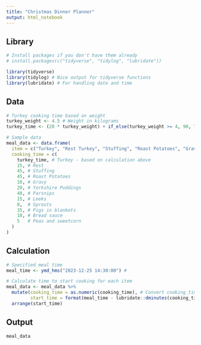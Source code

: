 ---
title: "Christmas Dinner Planner"
output: html_notebook
---

## Library

```{r}
# Install packages if you don't have them already
# install.packages(c("tidyverse", "tidylog", "lubridate"))

library(tidyverse)
library(tidylog) # Nice output for tidyverse functions
library(lubridate) # For handling date and time
```

## Data

```{r}
# Turkey cooking time based on weight
turkey_weight <- 4.5 # Weight in kilograms
turkey_time <- (20 * turkey_weight) + if_else(turkey_weight >= 4, 90, 70)

# Sample data
meal_data <- data.frame(
  item = c("Turkey", "Rest Turkey", "Stuffing", "Roast Potatoes", "Gravy", "Yorkshire Puddings", "Parsnips", "Leeks", "Sprouts", "Pigs in Blankets", "Bread Sauce", "Peas & Sweetcorn"),
  cooking_time = c(
    turkey_time, # Turkey - based on calculation above
    15, # Rest
    45, # Stuffing
    45, # Roast Potatoes
    10, # Gravy
    20, # Yorkshire Puddings
    40, # Parsnips
    15, # Leeks
    8,  # Sprouts
    35, # Pigs in blankets
    10, # Bread sauce
    5   # Peas and sweetcorn
  )
)
```

## Calculation

```{r}
# Specified meal time
meal_time <- ymd_hms("2023-12-25 14:30:00") # 

# Calculate time to start cooking for each item
meal_data <- meal_data %>%
  mutate(cooking_time = as.numeric(cooking_time), # Convert cooking_time to numeric if needed
         start_time = format(meal_time - lubridate::dminutes(cooking_time), "%H:%M:%S")) %>% # Format start_time for time of day
  arrange(start_time)
```

## Output

```{r}
meal_data
```
